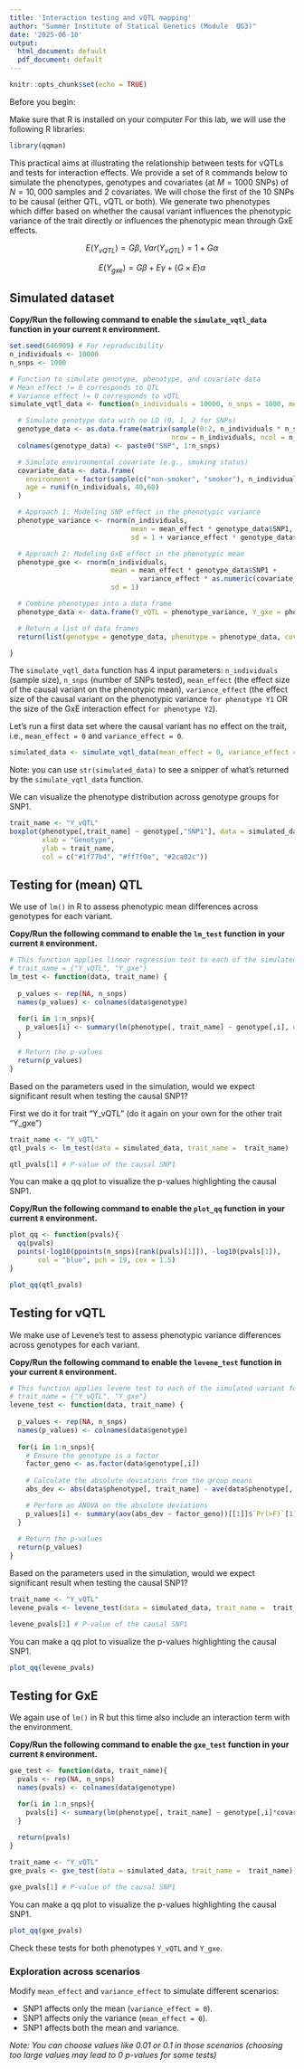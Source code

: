 ```yaml
---
title: 'Interaction testing and vQTL mapping'
author: "Summer Institute of Statical Genetics (Module  QG3)"
date: '2025-06-10'
output:
  html_document: default
  pdf_document: default
---
```


```r
knitr::opts_chunk$set(echo = TRUE)
```

Before you begin:

Make sure that R is installed on your computer
For this lab, we will use the following R libraries:
```R
library(qqman)
```

This practical aims at illustrating the relationship between tests for vQTLs and tests for interaction effects. We provide a set of `R` commands below to simulate the phenotypes, genotypes and covariates (at $M=1000$ SNPs) of $N=10,000$ samples and 2 covariates. We will chose the first of the 10 SNPs to be causal (either QTL, vQTL or both). We generate two phenotypes which differ based on whether the causal variant influences the phenotypic variance of the trait directly or influences the phenotypic mean through GxE effects.

$$
E(Y_{vQTL}) = G\beta,\; Var(Y_{vQTL}) = 1 + G\alpha
$$

$$
E(Y_{gxe}) = G\beta + E\gamma +  (G\times E)\alpha
$$

## Simulated dataset

**Copy/Run the following command to enable the `simulate_vqtl_data` function in your current `R` environment.**

```R
set.seed(646909) # For reproducibility
n_individuals <- 10000
n_snps <- 1000

# Function to simulate genotype, phenotype, and covariate data
# Mean effect != 0 corresponds to QTL
# Variance effect != 0 corresponds to vQTL
simulate_vqtl_data <- function(n_individuals = 10000, n_snps = 1000, mean_effect = 1, variance_effect = 2) {

  # Simulate genotype data with no LD (0, 1, 2 for SNPs)
  genotype_data <- as.data.frame(matrix(sample(0:2, n_individuals * n_snps, replace = TRUE), 
                                        nrow = n_individuals, ncol = n_snps))
  colnames(genotype_data) <- paste0("SNP", 1:n_snps)

  # Simulate environmental covariate (e.g., smoking status)
  covariate_data <- data.frame(
    environment = factor(sample(c("non-smoker", "smoker"), n_individuals, replace = TRUE), levels = c("non-smoker", "smoker")),
    age = runif(n_individuals, 40,60)
  )

  # Approach 1: Modeling SNP effect in the phenotypic variance
  phenotype_variance <- rnorm(n_individuals, 
                              mean = mean_effect * genotype_data$SNP1, 
                              sd = 1 + variance_effect * genotype_data$SNP1)

  # Approach 2: Modeling GxE effect in the phenotypic mean
  phenotype_gxe <- rnorm(n_individuals, 
                         mean = mean_effect * genotype_data$SNP1 + 
                                variance_effect * as.numeric(covariate_data$environment) *genotype_data$SNP1, 
                         sd = 1)

  # Combine phenotypes into a data frame
  phenotype_data <- data.frame(Y_vQTL = phenotype_variance, Y_gxe = phenotype_gxe)

  # Return a list of data frames
  return(list(genotype = genotype_data, phenotype = phenotype_data, covariate = covariate_data))

}
```

The `simulate_vqtl_data` function has 4 input parameters: `n_individuals` (sample size), `n_snps` (number of SNPs tested), `mean_effect` (the effect size of the causal variant on the phenotypic mean), `variance_effect` (the effect size of the causal variant on the phenotypic variance `for phenotype Y1` OR the size of the GxE interaction effect `for phenotype Y2`).

Let's run a first data set where the causal variant has no effect on the trait, i.e., `mean_effect = 0` and `variance_effect = 0`.

```R
simulated_data <- simulate_vqtl_data(mean_effect = 0, variance_effect = 0)
```  

Note: you can use `str(simulated_data)` to see a snipper of what's returned by the `simulate_vqtl_data` function.

We can visualize the phenotype distribution across genotype groups for SNP1.
```R
trait_name <- "Y_vQTL"
boxplot(phenotype[,trait_name] ~ genotype[,"SNP1"], data = simulated_data,
        xlab = "Genotype",
        ylab = trait_name,
        col = c("#1f77b4", "#ff7f0e", "#2ca02c"))
```

## Testing for (mean) QTL

We use of `lm()` in R to assess phenotypic mean differences across genotypes for each variant. 

**Copy/Run the following command to enable the `lm_test` function in your current `R` environment.**

```R
# This function applies linear regression test to each of the simulated variant for a given trait
# trait_name = {"Y_vQTL", "Y_gxe"}
lm_test <- function(data, trait_name) {
  
  p_values <- rep(NA, n_snps)
  names(p_values) <- colnames(data$genotype)

  for(i in 1:n_snps){
    p_values[i] <- summary(lm(phenotype[, trait_name] ~ genotype[,i], data = data))$coef[2,4]
  }
  
  # Return the p-values
  return(p_values)
}
```  

Based on the parameters used in the simulation, would we expect significant result when testing the causal SNP1?

First we do it for trait "Y_vQTL" (do it again on your own for the other trait "Y_gxe")
```R
trait_name <- "Y_vQTL"
qtl_pvals <- lm_test(data = simulated_data, trait_name =  trait_name)

qtl_pvals[1] # P-value of the causal SNP1
```

You can make a qq plot to visualize the p-values highlighting the causal SNP1.

**Copy/Run the following command to enable the `plot_qq` function in your current `R` environment.**

```R
plot_qq <- function(pvals){
  qq(pvals)
  points(-log10(ppoints(n_snps)[rank(pvals)[1]]), -log10(pvals[1]),
       col = "blue", pch = 19, cex = 1.5)
}
```

```R
plot_qq(qtl_pvals)
```


## Testing for vQTL

We make use of Levene's test to assess phenotypic variance differences across genotypes for each variant.

**Copy/Run the following command to enable the `levene_test` function in your current `R` environment.**

```R
# This function applies levene test to each of the simulated variant for a given trait
# trait_name = {"Y_vQTL", "Y_gxe"}
levene_test <- function(data, trait_name) {
  
  p_values <- rep(NA, n_snps)
  names(p_values) <- colnames(data$genotype)
  
  for(i in 1:n_snps){
    # Ensure the genotype is a factor
    factor_geno <- as.factor(data$genotype[,i])
  
    # Calculate the absolute deviations from the group means
    abs_dev <- abs(data$phenotype[, trait_name] - ave(data$phenotype[, trait_name], factor_geno, FUN = mean))

    # Perform an ANOVA on the absolute deviations
    p_values[i] <- summary(aov(abs_dev ~ factor_geno))[[1]]$`Pr(>F)`[1]
  }
  
  # Return the p-values
  return(p_values)
}
```  

Based on the parameters used in the simulation, would we expect significant result when testing the causal SNP1?

```R
trait_name <- "Y_vQTL"
levene_pvals <- levene_test(data = simulated_data, trait_name =  trait_name)  # Levene's test for variance differences

levene_pvals[1] # P-value of the causal SNP1
```

You can make a qq plot to visualize the p-values highlighting the causal SNP1.
```R
plot_qq(levene_pvals)
```

## Testing for GxE

We again use of `lm()` in R  but this time also include an interaction term with the environment.

**Copy/Run the following command to enable the `gxe_test` function in your current `R` environment.**

```R
gxe_test <- function(data, trait_name){
  pvals <- rep(NA, n_snps)
  names(pvals) <- colnames(data$genotype)

  for(i in 1:n_snps){
    pvals[i] <- summary(lm(phenotype[, trait_name] ~ genotype[,i]*covariate$environment, data = data))$coef[4,4]
  }
  
  return(pvals)
}
```

```R
trait_name <- "Y_vQTL"
gxe_pvals <- gxe_test(data = simulated_data, trait_name =  trait_name)

gxe_pvals[1] # P-value of the causal SNP1
```

You can make a qq plot to visualize the p-values highlighting the causal SNP1.
```R
plot_qq(gxe_pvals)
```

Check these tests for both phenotypes `Y_vQTL` and `Y_gxe`.

### Exploration across scenarios
Modify `mean_effect` and `variance_effect` to simulate different scenarios:

* SNP1 affects only the mean (`variance_effect = 0`).
* SNP1 affects only the variance (`mean_effect = 0`).
* SNP1 affects both the mean and variance.

*Note: You can choose values like 0.01 or 0.1 in those scenarios (choosing too large values may lead to 0 p-values for some tests)*